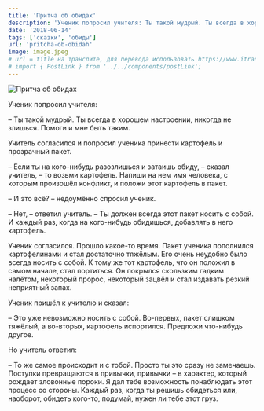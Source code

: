 ```yaml
---
title: 'Притча об обидах'
description: 'Ученик попросил учителя: Ты такой мудрый. Ты всегда в хорошем настроении, никогда не злишься. Помоги и мне быть таким. Учитель согласился и попросил ученика принести картофель и прозрачный пакет.'
date: '2018-06-14'
tags: ['сказки', 'обиды']
url: 'pritcha-ob-obidah'
image: image.jpeg
# url = title на транслите, для перевода использовать https://www.itranslit.com/
# import { PostLink } from '../../components/postLink';
---
```


![Притча об обидах](./image.jpeg)

Ученик попросил учителя:

– Ты такой мудрый. Ты всегда в хорошем настроении, никогда не злишься. Помоги и мне быть таким.

Учитель согласился и попросил ученика принести картофель и прозрачный пакет.

– Если ты на кого-нибудь разозлишься и затаишь обиду, – сказал учитель, – то возьми картофель. Напиши на нем имя человека, с которым произошёл конфликт, и положи этот картофель в пакет.

– И это всё? – недоумённо спросил ученик.

– Нет, – ответил учитель. – Ты должен всегда этот пакет носить с собой. И каждый раз, когда на кого-нибудь обидишься, добавлять в него картофель.

Ученик согласился. Прошло какое-то время. Пакет ученика пополнился картофелинами и стал достаточно тяжёлым. Его очень неудобно было всегда носить с собой. К тому же тот картофель, что он положил в самом начале, стал портиться. Он покрылся скользким гадким налётом, некоторый пророс, некоторый зацвёл и стал издавать резкий неприятный запах.

Ученик пришёл к учителю и сказал:

– Это уже невозможно носить с собой. Во-первых, пакет слишком тяжёлый, а во-вторых, картофель испортился. Предложи что-нибудь другое.

Но учитель ответил:

– То же самое происходит и с тобой. Просто ты это сразу не замечаешь. Поступки превращаются в привычки, привычки – в характер, который рождает зловонные пороки. Я дал тебе возможность понаблюдать этот процесс со стороны. Каждый раз, когда ты решишь обидеться или, наоборот, обидеть кого-то, подумай, нужен ли тебе этот груз.
